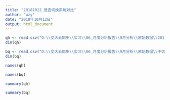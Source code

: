```yaml
---
title: "20181012_是否切换系统对比"
author: "wzy"
date: "2018年10月12日"
output: html_document
---
```


```r
qh <- read.csv("D:\\交大云同步\\实习\\06_月度分析报告\\9月分析\\原始数据\\2017年10月国庆节分日.csv")
dim(qh)
```

```r
bq <- read.csv("D:\\交大云同步\\实习\\06_月度分析报告\\9月分析\\原始数据\\不切换年份的国庆分日数据\\不切2017年国庆分日.csv")
dim(bq)
```

```r
names(qh)
```

```r
names(bq)
```

```r
summary(qh)
```

```r
summary(bq)
```


